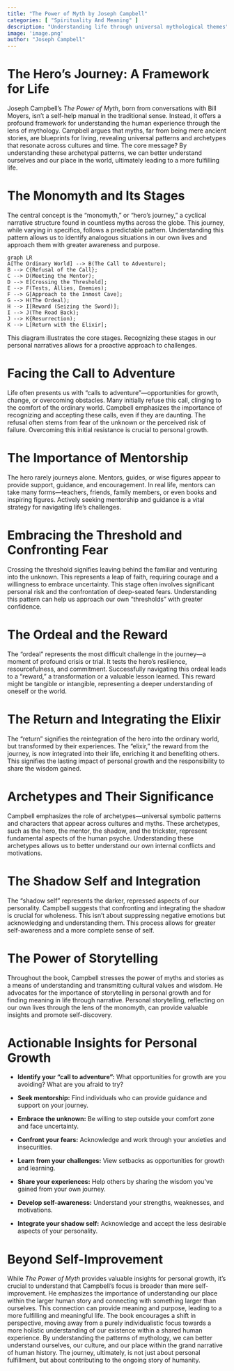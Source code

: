 ```yaml
---
title: "The Power of Myth by Joseph Campbell"
categories: [ "Spirituality And Meaning" ]
description: "Understanding life through universal mythological themes"
image: 'image.png'
author: "Joseph Campbell"
---
```

# The Hero's Journey: A Framework for Life

Joseph Campbell's *The Power of Myth*, born from conversations with Bill Moyers, isn't a self-help manual in the traditional sense.  Instead, it offers a profound framework for understanding the human experience through the lens of mythology.  Campbell argues that myths, far from being mere ancient stories, are blueprints for living, revealing universal patterns and archetypes that resonate across cultures and time.  The core message? By understanding these archetypal patterns, we can better understand ourselves and our place in the world, ultimately leading to a more fulfilling life.

# The Monomyth and Its Stages

The central concept is the "monomyth," or "hero's journey," a cyclical narrative structure found in countless myths across the globe.  This journey, while varying in specifics, follows a predictable pattern. Understanding this pattern allows us to identify analogous situations in our own lives and approach them with greater awareness and purpose.

```mermaid
graph LR
A[The Ordinary World] --> B(The Call to Adventure);
B --> C{Refusal of the Call};
C --> D(Meeting the Mentor);
D --> E[Crossing the Threshold];
E --> F(Tests, Allies, Enemies);
F --> G[Approach to the Inmost Cave];
G --> H(The Ordeal);
H --> I[Reward (Seizing the Sword)];
I --> J(The Road Back);
J --> K{Resurrection);
K --> L[Return with the Elixir];
```

This diagram illustrates the core stages.  Recognizing these stages in our personal narratives allows for a proactive approach to challenges.


# Facing the Call to Adventure

Life often presents us with "calls to adventure"—opportunities for growth, change, or overcoming obstacles.  Many initially refuse this call, clinging to the comfort of the ordinary world.  Campbell emphasizes the importance of recognizing and accepting these calls, even if they are daunting.  The refusal often stems from fear of the unknown or the perceived risk of failure.  Overcoming this initial resistance is crucial to personal growth.

# The Importance of Mentorship

The hero rarely journeys alone.  Mentors, guides, or wise figures appear to provide support, guidance, and encouragement.  In real life, mentors can take many forms—teachers, friends, family members, or even books and inspiring figures.  Actively seeking mentorship and guidance is a vital strategy for navigating life's challenges.

# Embracing the Threshold and Confronting Fear

Crossing the threshold signifies leaving behind the familiar and venturing into the unknown. This represents a leap of faith, requiring courage and a willingness to embrace uncertainty.  This stage often involves significant personal risk and the confrontation of deep-seated fears. Understanding this pattern can help us approach our own "thresholds" with greater confidence.

# The Ordeal and the Reward

The "ordeal" represents the most difficult challenge in the journey—a moment of profound crisis or trial.  It tests the hero's resilience, resourcefulness, and commitment.  Successfully navigating this ordeal leads to a "reward," a transformation or a valuable lesson learned.  This reward might be tangible or intangible, representing a deeper understanding of oneself or the world.

# The Return and Integrating the Elixir

The "return" signifies the reintegration of the hero into the ordinary world, but transformed by their experiences.  The "elixir," the reward from the journey, is now integrated into their life, enriching it and benefiting others.  This signifies the lasting impact of personal growth and the responsibility to share the wisdom gained.

# Archetypes and Their Significance

Campbell emphasizes the role of archetypes—universal symbolic patterns and characters that appear across cultures and myths.  These archetypes, such as the hero, the mentor, the shadow, and the trickster, represent fundamental aspects of the human psyche.  Understanding these archetypes allows us to better understand our own internal conflicts and motivations.

# The Shadow Self and Integration

The "shadow self" represents the darker, repressed aspects of our personality.  Campbell suggests that confronting and integrating the shadow is crucial for wholeness. This isn't about suppressing negative emotions but acknowledging and understanding them. This process allows for greater self-awareness and a more complete sense of self.

# The Power of Storytelling

Throughout the book, Campbell stresses the power of myths and stories as a means of understanding and transmitting cultural values and wisdom.  He advocates for the importance of storytelling in personal growth and for finding meaning in life through narrative.  Personal storytelling, reflecting on our own lives through the lens of the monomyth, can provide valuable insights and promote self-discovery.


# Actionable Insights for Personal Growth

* **Identify your "call to adventure":** What opportunities for growth are you avoiding?  What are you afraid to try?

* **Seek mentorship:** Find individuals who can provide guidance and support on your journey.

* **Embrace the unknown:** Be willing to step outside your comfort zone and face uncertainty.

* **Confront your fears:**  Acknowledge and work through your anxieties and insecurities.

* **Learn from your challenges:** View setbacks as opportunities for growth and learning.

* **Share your experiences:**  Help others by sharing the wisdom you’ve gained from your own journey.

* **Develop self-awareness:**  Understand your strengths, weaknesses, and motivations.

* **Integrate your shadow self:** Acknowledge and accept the less desirable aspects of your personality.


# Beyond Self-Improvement

While *The Power of Myth* provides valuable insights for personal growth, it’s crucial to understand that Campbell's focus is broader than mere self-improvement.  He emphasizes the importance of understanding our place within the larger human story and connecting with something larger than ourselves.  This connection can provide meaning and purpose, leading to a more fulfilling and meaningful life.  The book encourages a shift in perspective, moving away from a purely individualistic focus towards a more holistic understanding of our existence within a shared human experience.  By understanding the patterns of mythology, we can better understand ourselves, our culture, and our place within the grand narrative of human history.  The journey, ultimately, is not just about personal fulfillment, but about contributing to the ongoing story of humanity.

